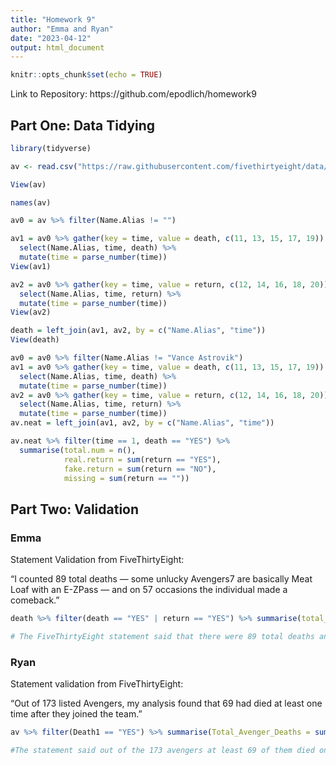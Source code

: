 ```yaml
---
title: "Homework 9"
author: "Emma and Ryan"
date: "2023-04-12"
output: html_document
---
```


```r
knitr::opts_chunk$set(echo = TRUE)
```

Link to Repository: https://github.com/epodlich/homework9

## Part One: Data Tidying

```r
library(tidyverse)

av <- read.csv("https://raw.githubusercontent.com/fivethirtyeight/data/master/avengers/avengers.csv", stringsAsFactors = FALSE)

View(av)

```

```r
names(av)

av0 = av %>% filter(Name.Alias != "")

av1 = av0 %>% gather(key = time, value = death, c(11, 13, 15, 17, 19)) %>% 
  select(Name.Alias, time, death) %>%
  mutate(time = parse_number(time))
View(av1)

av2 = av0 %>% gather(key = time, value = return, c(12, 14, 16, 18, 20)) %>% 
  select(Name.Alias, time, return) %>%
  mutate(time = parse_number(time))
View(av2)

death = left_join(av1, av2, by = c("Name.Alias", "time"))
View(death)
```

```r
av0 = av0 %>% filter(Name.Alias != "Vance Astrovik")
av1 = av0 %>% gather(key = time, value = death, c(11, 13, 15, 17, 19)) %>%
  select(Name.Alias, time, death) %>%
  mutate(time = parse_number(time))
av2 = av0 %>% gather(key = time, value = return, c(12, 14, 16, 18, 20)) %>% 
  select(Name.Alias, time, return) %>%
  mutate(time = parse_number(time))
av.neat = left_join(av1, av2, by = c("Name.Alias", "time"))

av.neat %>% filter(time == 1, death == "YES") %>%
  summarise(total.num = n(),
            real.return = sum(return == "YES"),
            fake.return = sum(return == "NO"),
            missing = sum(return == ""))

```


## Part Two: Validation

### Emma

Statement Validation from FiveThirtyEight:

"I counted 89 total deaths — some unlucky Avengers7 are basically Meat Loaf with an E-ZPass — and on 57 occasions the individual made a comeback."

```r
death %>% filter(death == "YES" | return == "YES") %>% summarise(total_death = sum(death == "YES"), comeback = sum(return == "YES"))

# The FiveThirtyEight statement said that there were 89 total deaths and 57 of them made comebacks. When we analyzed our data set, we found that there where 82 total deaths and 55 of them made comebacks. This is slightly off from the FiveThirtyEight statement but the values are quite close so there may have just been some kind of counting error. Or, we are using slightly different data sets.
```
### Ryan

Statement validation from FiveThirtyEight:

"Out of 173 listed Avengers, my analysis found that 69 had died at least one time after they joined the team."

```r
av %>% filter(Death1 == "YES") %>% summarise(Total_Avenger_Deaths = sum(Death1 == "YES"))

#The statement said out of the 173 avengers at least 69 of them died once. This data proves that this statement is true as there were indeed 69 different avenger deaths at least one time in the FiveThirtyEight data set."
```

